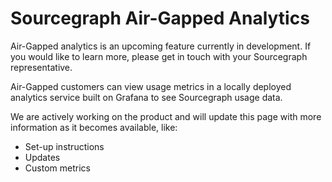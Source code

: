 # Sourcegraph Air-Gapped Analytics

<Callout type="info">Air-Gapped analytics is an upcoming feature currently in development. If you would like to learn more, please get in touch with your Sourcegraph representative.</Callout>

Air-Gapped customers can view usage metrics in a locally deployed analytics service built on Grafana to see Sourcegraph usage data.

<Accordion title="What to expect?">

We are actively working on the product and will update this page with more information as it becomes available, like:

- Set-up instructions
- Updates
- Custom metrics

</Accordion>
